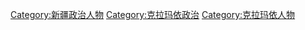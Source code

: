 [[Category:新疆政治人物|Category:新疆政治人物]]
[[Category:克拉玛依政治|Category:克拉玛依政治]]
[[Category:克拉玛依人物|Category:克拉玛依人物]]